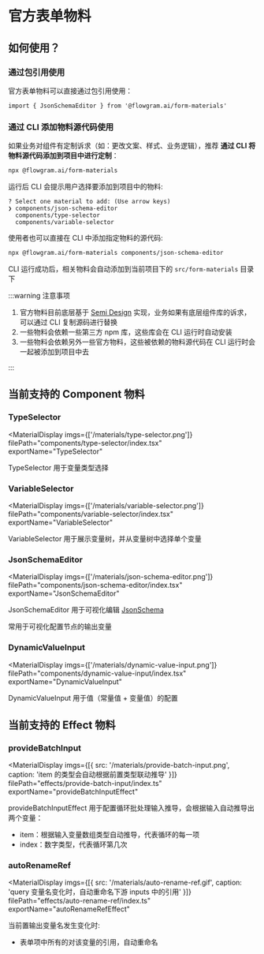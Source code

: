 
# 官方表单物料

## 如何使用？

### 通过包引用使用

官方表单物料可以直接通过包引用使用：

<PackageManagerTabs command="install @flowgram.ai/form-materials" />

```tsx
import { JsonSchemaEditor } from '@flowgram.ai/form-materials'
```


### 通过 CLI 添加物料源代码使用


如果业务对组件有定制诉求（如：更改文案、样式、业务逻辑），推荐 **通过 CLI 将物料源代码添加到项目中进行定制**：

```bash
npx @flowgram.ai/form-materials
```

运行后 CLI 会提示用户选择要添加到项目中的物料:

```console
? Select one material to add: (Use arrow keys)
❯ components/json-schema-editor
  components/type-selector
  components/variable-selector
```

使用者也可以直接在 CLI 中添加指定物料的源代码:

```bash
npx @flowgram.ai/form-materials components/json-schema-editor
```

CLI 运行成功后，相关物料会自动添加到当前项目下的 `src/form-materials` 目录下

:::warning 注意事项

1. 官方物料目前底层基于 [Semi Design](https://semi.design/) 实现，业务如果有底层组件库的诉求，可以通过 CLI 复制源码进行替换
2. 一些物料会依赖一些第三方 npm 库，这些库会在 CLI 运行时自动安装
3. 一些物料会依赖另外一些官方物料，这些被依赖的物料源代码在 CLI 运行时会一起被添加到项目中去

:::

## 当前支持的 Component 物料

### TypeSelector

<MaterialDisplay
  imgs={['/materials/type-selector.png']}
  filePath="components/type-selector/index.tsx"
  exportName="TypeSelector"
>
  TypeSelector 用于变量类型选择
</MaterialDisplay>


### VariableSelector

<MaterialDisplay
  imgs={['/materials/variable-selector.png']}
  filePath="components/variable-selector/index.tsx"
  exportName="VariableSelector"
>
  VariableSelector 用于展示变量树，并从变量树中选择单个变量
</MaterialDisplay>


### JsonSchemaEditor

<MaterialDisplay
  imgs={['/materials/json-schema-editor.png']}
  filePath="components/json-schema-editor/index.tsx"
  exportName="JsonSchemaEditor"
>
  JsonSchemaEditor 用于可视化编辑 [JsonSchema](https://json-schema.org/)

  常用于可视化配置节点的输出变量
</MaterialDisplay>


### DynamicValueInput

<MaterialDisplay
  imgs={['/materials/dynamic-value-input.png']}
  filePath="components/dynamic-value-input/index.tsx"
  exportName="DynamicValueInput"
>
  DynamicValueInput 用于值（常量值 + 变量值）的配置
</MaterialDisplay>

## 当前支持的 Effect 物料

### provideBatchInput

<MaterialDisplay
  imgs={[{ src: '/materials/provide-batch-input.png', caption: 'item 的类型会自动根据前置类型联动推导' }]}
  filePath="effects/provide-batch-input/index.ts"
  exportName="provideBatchInputEffect"
>
  provideBatchInputEffect 用于配置循环批处理输入推导，会根据输入自动推导出两个变量：
  - item：根据输入变量数组类型自动推导，代表循环的每一项
  - index：数字类型，代表循环第几次
</MaterialDisplay>

### autoRenameRef

<MaterialDisplay
  imgs={[{ src: '/materials/auto-rename-ref.gif', caption: 'query 变量名变化时，自动重命名下游 inputs 中的引用' }]}
  filePath="effects/auto-rename-ref/index.ts"
  exportName="autoRenameRefEffect"
>
  当前置输出变量名发生变化时:
  - 表单项中所有的对该变量的引用，自动重命名
</MaterialDisplay>
